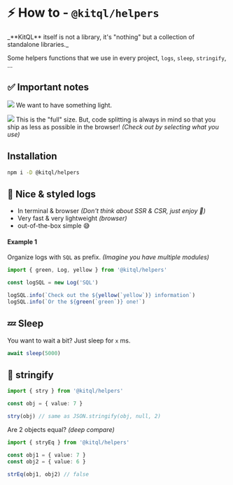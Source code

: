 
# ⚡ How to - `@kitql/helpers`

<Callout type="info" emoji="💡">
  _**KitQL** itself is not a library, it's "nothing" but a collection of standalone libraries._
</Callout>

Some helpers functions that we use in every project, `logs`, `sleep`, `stringify`, ...

## ✅ Important notes

![](https://img.shields.io/badge/0-Dependencies-FF3E00.svg?style=flat&logo=stackblitz&logoColor=FF3E00)
We want to have something light.

[![](https://img.shields.io/badge/4.7%20gzip-pkg%20size.dev-FF3E00.svg?style=flat&logo=stackblitz&logoColor=FF3E00)](https://pkg-size.dev/@kitql%2Fhelpers)
This is the "full" size. But, code splitting is always in mind so that you ship as less as possible
in the browser! _(Check out by selecting what you use)_

## Installation

```sh npm2yarn
npm i -D @kitql/helpers
```

## 🎨 Nice & styled logs

- In terminal & browser _(Don't think about SSR & CSR, just enjoy 🌈)_
- Very fast & very lightweight _(browser)_
- out-of-the-box simple 😅

#### Example 1

Organize logs with `SQL` as prefix. _(Imagine you have multiple modules)_

```ts
import { green, Log, yellow } from '@kitql/helpers'

const logSQL = new Log('SQL')

logSQL.info(`Check out the ${yellow(`yellow`)} information`)
logSQL.info(`Or the ${green(`green`)} one!`)
```

## 💤 Sleep

You want to wait a bit? Just sleep for `x` ms.

```ts
await sleep(5000)
```

## 👋 stringify

```ts
import { stry } from '@kitql/helpers'

const obj = { value: 7 }

stry(obj) // same as JSON.stringify(obj, null, 2)
```

Are 2 objects equal? _(deep compare)_

```ts
import { stryEq } from '@kitql/helpers'

const obj1 = { value: 7 }
const obj2 = { value: 6 }

strEq(obj1, obj2) // false
```
